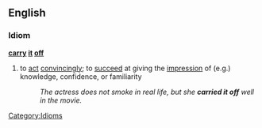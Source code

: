 ==English==
===Idiom===
'''[[carry]] [[it]] [[off]]'''
#to [[act]] [[convincingly]]; to [[succeed]] at giving the [[impression]] of (e.g.) knowledge, confidence, or familiarity
#:''The actress does not smoke in real life, but she '''carried it off''' well in the movie.''
[[Category:Idioms]]